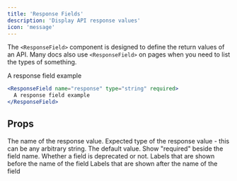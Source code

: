 ```yaml
---
title: 'Response Fields'
description: 'Display API response values'
icon: 'message'
---
```


The `<ResponseField>` component is designed to define the return values of an API. Many docs also use `<ResponseField>` on pages when you need to list the types of something.

<ResponseField name="response" type="string" required>
  A response field example
</ResponseField>

```jsx
<ResponseField name="response" type="string" required>
  A response field example
</ResponseField>
```

## Props

<ResponseField name="name" type="string" required>
  The name of the response value.
</ResponseField>

<ResponseField name="type" type="string" required>
  Expected type of the response value - this can be any arbitrary string.
</ResponseField>

<ResponseField name="default" type="string">
  The default value.
</ResponseField>

<ResponseField name="required" type="boolean">
  Show "required" beside the field name.
</ResponseField>

<ResponseField name="deprecated" type="boolean">
  Whether a field is deprecated or not.
</ResponseField>

<ResponseField name="pre" type="string[]">
  Labels that are shown before the name of the field
</ResponseField>

<ResponseField name="post" type="string[]">
  Labels that are shown after the name of the field
</ResponseField>
